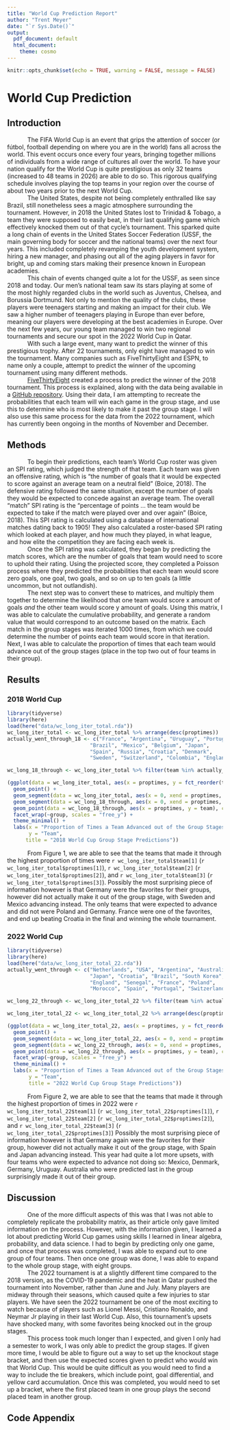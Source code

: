 ```yaml
---
title: "World Cup Prediction Report"
author: "Trent Meyer"
date: "`r Sys.Date()`"
output:
  pdf_document: default
  html_document:
    theme: cosmo
---
```


```r
knitr::opts_chunk$set(echo = TRUE, warning = FALSE, message = FALSE)
```

# World Cup Prediction
## Introduction

|             The FIFA World Cup is an event that grips the attention of soccer (or fútbol, football depending on where you are in the world) fans all across the world. This event occurs once every four years, bringing together millions of individuals from a wide range of cultures all over the world. To have your nation qualify for the World Cup is quite prestigious as only 32 teams (increased to 48 teams in 2026) are able to do so. This rigorous qualifying schedule involves playing the top teams in your region over the course of about two years prior to the next World Cup. 

|             The United States, despite not being completely enthralled like say Brazil, still nonetheless sees a magic atmosphere surrounding the tournament. However, in 2018 the United States lost to Trinidad & Tobago, a team they were supposed to easily beat, in their last qualifying game which effectively knocked them out of that cycle's tournament. This sparked quite a long chain of events in the United States Soccer Federation (USSF, the main governing body for soccer and the national teams) over the next four years. This included completely revamping the youth development system, hiring a new manager, and phasing out all of the aging players in favor for bright, up and coming stars making their presence known in European academies.

|             This chain of events changed quite a lot for the USSF, as seen since 2018 and today. Our men's national team saw its stars playing at some of the most highly regarded clubs in the world such as Juventus, Chelsea, and Borussia Dortmund. Not only to mention the quality of the clubs, these players were teenagers starting and making an impact for their club. We saw a higher number of teenagers playing in Europe than ever before, meaning our players were developing at the best academies in Europe. Over the next few years, our young team managed to win two regional tournaments and secure our spot in the 2022 World Cup in Qatar. 

|             With such a large event, many want to predict the winner of this prestigious trophy. After 22 tournaments, only eight have managed to win the tournament. Many companies such as FiveThirtyEight and ESPN, to name only a couple, attempt to predict the winner of the upcoming tournament using many different methods. 

|             [FiveThirtyEight](https://fivethirtyeight.com/features/how-our-2018-world-cup-predictions-work/) created a process to predict the winner of the 2018 tournament. This process is explained, along with the data being available in a [GitHub repository](https://github.com/fivethirtyeight/data/tree/master/world-cup-2018). Using their data, I am attempting to recreate the probabilities that each team will win each game in the group stage, and use this to determine who is most likely to make it past the group stage. I will also use this same process for the data from the 2022 tournament, which has currently been ongoing in the months of November and December.

## Methods

|             To begin their predictions, each team's World Cup roster was given an SPI rating, which judged the strength of that team. Each team was given an offensive rating, which is "the number of goals that it would be expected to score against an average team on a neutral field" (Boice, 2018). The defensive rating followed the same situation, except the number of goals they would be expected to concede against an average team. The overall "match" SPI rating is the "percentage of points ... the team would be expected to take if the match were played over and over again" (Boice, 2018). This SPI rating is calculated using a database of international matches dating back to 1905! They also calculated a roster-based SPI rating which looked at each player, and how much they played, in what league, and how elite the competition they are facing each week is. 

|             Once the SPI rating was calculated, they began by predicting the match scores, which are the number of goals that team would need to score to uphold their rating. Using the projected score, they completed a Poisson process where they predicted the probabilities that each team would score zero goals, one goal, two goals, and so on up to ten goals (a little uncommon, but not outlandish). 

|             The next step was to convert these to matrices, and multiply them together to determine the likelihood that one team would score x amount of goals *and* the other team would score y amount of goals. Using this matrix, I was able to calculate the cumulative probability, and generate a random value that would correspond to an outcome based on the matrix. Each match in the group stages was iterated 1000 times, from which we could determine the number of points each team would score in that iteration. Next, I was able to calculate the proportion of times that each team would advance out of the group stages (place in the top two out of four teams in their group).

## Results

### 2018 World Cup 

```r
library(tidyverse)
library(here)
load(here("data/wc_long_iter_total.rda"))
wc_long_iter_total <- wc_long_iter_total %>% arrange(desc(proptimes))
actually_went_through_18 <- c("France", "Argentina", "Uruguay", "Portugal",
                           "Brazil", "Mexico", "Belgium", "Japan", 
                           "Spain", "Russia", "Croatia", "Denmark",
                           "Sweden", "Switzerland", "Colombia", "England")

wc_long_18_through <- wc_long_iter_total %>% filter(team %in% actually_went_through_18)

(ggplot(data = wc_long_iter_total, aes(x = proptimes, y = fct_reorder(team, proptimes))) +
  geom_point() + 
  geom_segment(data = wc_long_iter_total, aes(x = 0, xend = proptimes, y = team, yend = team)) +
  geom_segment(data = wc_long_18_through, aes(x = 0, xend = proptimes, y = team, yend = team), colour = "red") +
  geom_point(data = wc_long_18_through, aes(x = proptimes, y = team), colour = "red") +
  facet_wrap(~group, scales = "free_y") +
  theme_minimal() +
  labs(x = "Proportion of Times a Team Advanced out of the Group Stages",
       y = "Team",
      title = "2018 World Cup Group Stage Predictions"))
```

|             From Figure 1, we are able to see that the teams that made it through the highest proportion of times were `r wc_long_iter_total$team[1]` (`r wc_long_iter_total$proptimes[1]`), `r wc_long_iter_total$team[2]` (`r wc_long_iter_total$proptimes[2]`), and `r wc_long_iter_total$team[3]` (`r wc_long_iter_total$proptimes[3]`). Possibly the most surprising piece of information however is that Germany were the favorites for their groups, however did not actually make it out of the group stage, with Sweden and Mexico advancing instead. The only teams that were expected to advance and did not were Poland and Germany. France were one of the favorites, and end up beating Croatia in the final and winning the whole tournament.

### 2022 World Cup 

```r
library(tidyverse)
library(here)
load(here("data/wc_long_iter_total_22.rda"))
actually_went_through <- c("Netherlands", "USA", "Argentina", "Australia",
                           "Japan", "Croatia", "Brazil", "South Korea", 
                           "England", "Senegal", "France", "Poland",
                           "Morocco", "Spain", "Portugal", "Switzerland")

wc_long_22_through <- wc_long_iter_total_22 %>% filter(team %in% actually_went_through)

wc_long_iter_total_22 <- wc_long_iter_total_22 %>% arrange(desc(proptimes))

(ggplot(data = wc_long_iter_total_22, aes(x = proptimes, y = fct_reorder(team, proptimes))) +
  geom_point() + 
  geom_segment(data = wc_long_iter_total_22, aes(x = 0, xend = proptimes, y = team, yend = team)) + 
  geom_segment(data = wc_long_22_through, aes(x = 0, xend = proptimes, y = team, yend = team), colour = "red") +
  geom_point(data = wc_long_22_through, aes(x = proptimes, y = team), colour = "red") +
  facet_wrap(~group, scales = "free_y") +
  theme_minimal() +
  labs(x = "Proportion of Times a Team Advanced out of the Group Stages",
       y = "Team",
       title = "2022 World Cup Group Stage Predictions"))
```

|             From Figure 2, we are able to see that the teams that made it through the highest proportion of times in 2022 were `r wc_long_iter_total_22$team[1]` (`r wc_long_iter_total_22$proptimes[1]`), `r wc_long_iter_total_22$team[2]` (`r wc_long_iter_total_22$proptimes[2]`), and `r wc_long_iter_total_22$team[3]` (`r wc_long_iter_total_22$proptimes[3]`) Possibly the most surprising piece of information however is that Germany again were the favorites for their group, however did not actually make it out of the group stage, with Spain and Japan advancing instead. This year had quite a lot more upsets, with four teams who were expected to advance not doing so: Mexico, Denmark, Germany, Uruguay. Australia who were predicted last in the group surprisingly made it out of their group.

## Discussion

|             One of the more difficult aspects of this was that I was not able to completely replicate the probability matrix, as their article only gave limited information on the process. However, with the information given, I learned a lot about predicting World Cup games using skills I learned in linear algebra, probability, and data science. I had to begin by predicting only one game, and once that process was completed, I was able to expand out to one group of four teams. Then once one group was done, I was able to expand to the whole group stage, with eight groups.

|             The 2022 tournament is at a slightly different time compared to the 2018 version, as the COVID-19 pandemic and the heat in Qatar pushed the tournament into November, rather than June and July. Many players are midway through their seasons, which caused quite a few injuries to star players. We have seen the 2022 tournament be one of the most exciting to watch because of players such as Lionel Messi, Cristiano Ronaldo, and Neymar Jr playing in their last World Cup. Also, this tournament's upsets have shocked many, with some favorites being knocked out in the group stages.

|             This process took much longer than I expected, and given I only had a semester to work, I was only able to predict the group stages. If given more time, I would be able to figure out a way to set up the knockout stage bracket, and then use the expected scores given to predict who would win that World Cup. This would be quite difficult as you would need to find a way to include the tie breakers, which include point, goal differential, and yellow card accumulation. Once this was completed, you would need to set up a bracket, where the first placed team in one group plays the second placed team in another group.

## Code Appendix
```r
```